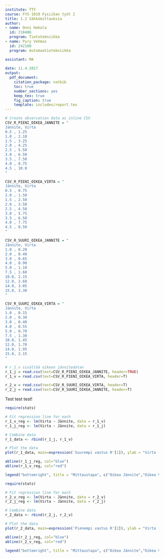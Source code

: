 ```yaml
---
institute: TTY
course: FYS-1010 Fysiikan työt I
title: 1.2 Sähkömittauksia
author:
- name: Onni Hakala
  id: 218486
  program: Tietotekniikka
- name: Pyry Vehmas
  id: 242160
  program: Automaatiotekniikka

assistant: MA
  
date: 11.4.2017
output: 
  pdf_document:
    citation_package: natbib
    toc: true
    number_sections: yes
    keep_tex: true
    fig_caption: true
    template: includes/report.tex
---
```

<!-- Kirjoita työselostus tästä eteenpäin -->
<!-- Rivin vaihdon saa tehtyä kun laittaa 2 välilyöntiä rivin loppuun -->

```r

# Create observation data as inline CSV
CSV_R_PIENI_OIKEA_JANNITE = "
Jännite, Virta
0.5 , 1.25
1.0 , 2.10
1.5 , 3.25
2.0 , 4.25
2.5 , 5.50
3.0 , 6.50
3.5 , 7.50
4.0 , 8.75
4.5 , 10.0
"

CSV_R_PIENI_OIKEA_VIRTA = "
Jännite, Virta
0.5 , 0.75
1.0 , 1.50
1.5 , 2.50
2.0 , 3.50
2.5 , 4.50
3.0 , 5.75
3.5 , 6.50
4.0 , 7.75
4.5 , 8.50
"

CSV_R_SUURI_OIKEA_JANNITE = "
Jännite, Virta
1.0 , 0.20
2.0 , 0.40
3.0 , 0.65
4.0 , 0.90
5.0 , 1.10
7.5 , 1.60
10.0, 2.15
12.0, 2.60
14.0, 3.05
15.0, 3.30
"

CSV_R_SUURI_OIKEA_VIRTA = "
Jännite, Virta
1.0 , 0.15
2.0 , 0.30
3.0 , 0.40
4.0 , 0.55
5.0 , 0.70
7.5 , 1.30
10.0, 1.45
12.0, 1.70
14.0, 1.95
15.0, 2.15
"

# r_1_v sisältää oikean jännitedatan
r_1_j = read.csv(text=CSV_R_PIENI_OIKEA_JANNITE, header=TRUE)
r_1_v = read.csv(text=CSV_R_PIENI_OIKEA_VIRTA, header=T)

r_2_v = read.csv(text=CSV_R_SUURI_OIKEA_VIRTA, header=T)
r_2_j = read.csv(text=CSV_R_SUURI_OIKEA_JANNITE, header=T)
```

Test test test!

```r
require(stats)

# Fit regression line for each
r_1_v_reg <- lm(Virta ~ Jännite, data = r_1_v)
r_1_j_reg <- lm(Virta ~ Jännite, data = r_1_j)

# Combine data
r_1_data <- rbind(r_1_j, r_1_v)

# Plot the data
plot(r_1_data, main=expression('Suurempi vastus R'[1]), ylab = "Virta (mA) ", xlab = "Jännite (V)")

abline(r_1_j_reg, col="blue")
abline(r_1_v_reg, col="red")

legend("bottomright", title = "Mittaustapa", c("Oikea Jännite","Oikea Virta"), fill=c("Blue","Red"), horiz=FALSE)
```



```r
require(stats)

# Fit regression line for each
r_2_v_reg <- lm(Virta ~ Jännite, data = r_2_v)
r_2_j_reg <- lm(Virta ~ Jännite, data = r_2_j)

# Combine data
r_2_data <- rbind(r_2_j, r_2_v)

# Plot the data
plot(r_2_data, main=expression('Pienempi vastus R'[2]), ylab = "Virta (mA) ", xlab = "Jännite (V)")

abline(r_2_j_reg, col="blue")
abline(r_2_v_reg, col="red")

legend("bottomright", title = "Mittaustapa", c("Oikea Jännite","Oikea Virta"), fill=c("Blue","Red"), horiz=FALSE)
```